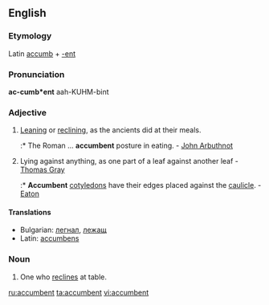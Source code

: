 ==English==

===Etymology===
Latin [[accumb]] + [[-ent]]

===Pronunciation===
'''ac-cumb*ent'''
aah-KUHM-bint

===Adjective===
{{en-adj}}

# [[leaning|Leaning]] or [[reclining]], as the ancients did at their meals.
#:* The Roman ... '''accumbent''' posture in eating. - [[w:John Arbuthnot|John Arbuthnot]]
# {{botany}} Lying against anything, as one part of a leaf against another leaf - [[w:Thomas Gray|Thomas Gray]]
#:* '''Accumbent''' [[cotyledon]]s have their edges placed against the [[caulicle]]. - [[Eaton]]

====Translations====
* Bulgarian: [[легнал]], [[лежащ]]
* Latin: [[accumbens]]

===Noun===
{{en-noun}}

# One who [[reclines]] at table.

[[ru:accumbent]]
[[ta:accumbent]]
[[vi:accumbent]]
